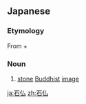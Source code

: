 ==Japanese==
{{ja-kanjitab|せき|ぶつ|yomi=o}}

===Etymology===
From {{m|ja|石|sc=Jpan|tr=seki||stone}} + {{m|ja|仏|sc=Jpan|tr=butsu||Buddhist image}}

===Noun===
{{ja-noun|せきぶつ|kyu=石佛}}

# [[stone]] [[Buddhist]] [[image]]

[[ja:石仏]]
[[zh:石仏]]